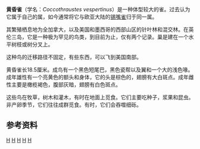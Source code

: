 {{Distinguish|黃昏鳥}}
{{Speciesbox 
| taxon = Hesperiphona vespertina
| status = LC 
| status_system = IUCN3.1
| status_ref = <ref>{{IUCN2006|assessors=[[BirdLife_International|BirdLife International]]|year=2004|id=53499|title=Coccothraustes vespertinus|downloaded=9 May 2006}} </ref>
| image = Hesperiphona vespertina CT3.jpg
| image_caption = 雄性黄昏雀
| binomial_authority = ([[William_Cooper|William Cooper]], 1825)
| synonyms = ''''
| range_map = Coccothraustes vespertinus-map.jpg
| range_map_width = 200px
| range_map_caption = Summer and all-year range
}}
'''黄昏雀'''（学名：''Coccothraustes vespertinus''）是一种体型较大的雀。过去认为它属于自己的属，如今通常将它与欧亚大陆的[[锡嘴雀|锡嘴雀]]归于同一属。

其繁殖栖息地为全加拿大，以及美国和墨西哥的西部山区的针叶林和混交林。在英伦三岛，它是一种极为罕见的鸟类，到目前为止，仅有两个记录。巢是建在一个水平树枝或树分叉上。

这种鸟的迁移路径不固定，有些东西，可以飞到美国南部。

黄昏雀长18.5厘米。成鸟有一个黑色短尾巴，黑色瓷帮以及翼和一个大的浅色喙。成年雄性有一个亮黄色的额头和身体，它的头是棕色的，翅膀有大白斑点。成年雌性主要是橄榄褐色，腹部灰暗，翅膀有白色斑点。

这些鸟在牧草，树木和灌木，有时在地面上觅食。它们主要吃种子，浆果和昆虫。非产卵季节，它们往往成群觅食。有时，它们会吞噬细砾。

==参考资料==
{{commons}}
{{reflist}}

{{Taxonbar}}
[[Category:1825年描述的鸟类|H]]
[[Category:锡嘴雀属|H]]
[[Category:墨西哥鳥類|H]]
[[Category:加拿大鳥類|H]]
[[Category:美國鳥類|H]]